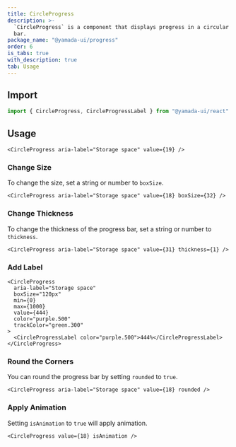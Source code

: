 ```yaml
---
title: CircleProgress
description: >-
  `CircleProgress` is a component that displays progress in a circular progress
  bar.
package_name: "@yamada-ui/progress"
order: 6
is_tabs: true
with_description: true
tab: Usage
---
```


## Import

```ts
import { CircleProgress, CircleProgressLabel } from "@yamada-ui/react"
```

## Usage

```tsx
<CircleProgress aria-label="Storage space" value={19} />
```

### Change Size

To change the size, set a string or number to `boxSize`.

```tsx
<CircleProgress aria-label="Storage space" value={18} boxSize={32} />
```

### Change Thickness

To change the thickness of the progress bar, set a string or number to `thickness`.

```tsx
<CircleProgress aria-label="Storage space" value={31} thickness={1} />
```

### Add Label

```tsx
<CircleProgress
  aria-label="Storage space"
  boxSize="120px"
  min={0}
  max={1000}
  value={444}
  color="purple.500"
  trackColor="green.300"
>
  <CircleProgressLabel color="purple.500">444%</CircleProgressLabel>
</CircleProgress>
```

### Round the Corners

You can round the progress bar by setting `rounded` to `true`.

```tsx
<CircleProgress aria-label="Storage space" value={18} rounded />
```

### Apply Animation

Setting `isAnimation` to `true` will apply animation.

```tsx
<CircleProgress value={18} isAnimation />
```
